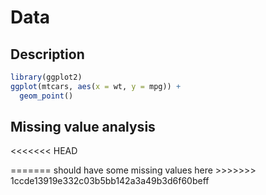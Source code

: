 # Data

## Description
```r
library(ggplot2)
ggplot(mtcars, aes(x = wt, y = mpg)) +
  geom_point()
```


## Missing value analysis
<<<<<<< HEAD


=======
should have some missing values here
>>>>>>> 1ccde13919e332c03b5bb142a3a49b3d6f60beff
